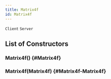 ```yaml
---
title: Matrix4f
id: Matrix4f
---
```

`Client`
`Server`

## List of Constructors

### Matrix4f() {#Matrix4f}

### Matrix4f(Matrix4f) {#Matrix4f-Matrix4f}

